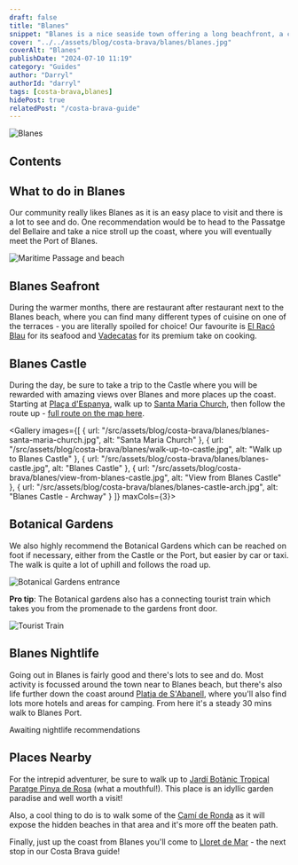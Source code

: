 ```yaml
---
draft: false
title: "Blanes"
snippet: "Blanes is a nice seaside town offering a long beachfront, a castle, lots of places to eat & drink, an old town, busy market square, a port, water sports, botanical gardens and more! What's more, Blanes can be accessed by train direct from Barcelona (although to get to the action you will need to either walk some 25 mins to the centre, or take the local bus from the train station."
cover: "../../assets/blog/costa-brava/blanes/blanes.jpg"
coverAlt: "Blanes"
publishDate: "2024-07-10 11:19"
category: "Guides"
author: "Darryl"
authorId: "darryl"
tags: [costa-brava,blanes]
hidePost: true
relatedPost: "/costa-brava-guide"
---
```



![Blanes](../../assets/blog/costa-brava/blanes/castle-walk-woodland.jpg)

## Contents

## What to do in Blanes

Our community really likes Blanes as it is an easy place to visit and there is a lot to see and do. One recommendation would be to head to the Passatge del Bellaire and take a nice stroll up the coast, where you will eventually meet the Port of Blanes.

![Maritime Passage and beach](../../assets/blog/costa-brava/blanes/maritime-passage-beach.jpg)

## Blanes Seafront
During the warmer months, there are restaurant after restaurant next to the Blanes beach, where you can find many different types of cuisine on one of the terraces - you are literally spoiled for choice! Our favourite is [El Racó Blau](https://elracoblau.com/) for its seafood and [Vadecatas](http://www.vadecatas.com/) for its premium take on cooking.

## Blanes Castle
During the day, be sure to take a trip to the Castle where you will be rewarded with amazing views over Blanes and more places up the coast. Starting at [Plaça d'Espanya](https://maps.app.goo.gl/sApeGuprLsYdXd4g6), walk up to [Santa Maria Church](https://maps.app.goo.gl/2yFNeX28QMzSbxT49), then follow the route up - [full route on the map here](https://maps.app.goo.gl/Ew3VpmeaRUnzg8pj6).

<Gallery images={[
  { url: "/src/assets/blog/costa-brava/blanes/blanes-santa-maria-church.jpg", alt: "Santa Maria Church" },
  { url: "/src/assets/blog/costa-brava/blanes/walk-up-to-castle.jpg", alt: "Walk up to Blanes Castle" },
  { url: "/src/assets/blog/costa-brava/blanes/blanes-castle.jpg", alt: "Blanes Castle" },
  { url: "/src/assets/blog/costa-brava/blanes/view-from-blanes-castle.jpg", alt: "View from Blanes Castle" },
  { url: "/src/assets/blog/costa-brava/blanes/blanes-castle-arch.jpg", alt: "Blanes Castle - Archway" }
]} maxCols={3}></Gallery>

## Botanical Gardens
We also highly recommend the Botanical Gardens which can be reached on foot if necessary, either from the Castle or the Port, but easier by car or taxi. The walk is quite a lot of uphill and follows the road up.

![Botanical Gardens entrance](../../assets/blog/costa-brava/blanes/bontanical-gardens-entrance.jpg)

<div class="success">

<strong>Pro tip</strong>: The Botanical gardens also has a connecting tourist train which takes you from the promenade to the gardens front door.

</div>

![Tourist Train](../../assets/blog/costa-brava/blanes/train-tour.jpg)

## Blanes Nightlife

Going out in Blanes is fairly good and there's lots to see and do. Most activity is focussed around the town near to Blanes beach, but there's also life further down the coast around [Platja de S'Abanell](https://maps.app.goo.gl/oH9LKjfXToVGqF6G9), where you'll also find lots more hotels and areas for camping. From here it's a steady 30 mins walk to Blanes Port.

<div class="info">

Awaiting nightlife recommendations

</div>

## Places Nearby

For the intrepid adventurer, be sure to walk up to [Jardí Botànic Tropical Paratge Pinya de Rosa](https://maps.app.goo.gl/WstrM5k8jpY9yYjV8) (what a mouthful!). This place is an idyllic garden paradise and well worth a visit!

Also, a cool thing to do is to walk some of the [Camí de Ronda](https://maps.app.goo.gl/4yqba5wXeWjgZhFt5) as it will expose the hidden beaches in that area and it's more off the beaten path.

Finally, just up the coast from Blanes you'll come to [Lloret de Mar](/blog/costa-brava-lloret-de-mar) - the next stop in our Costa Brava guide!